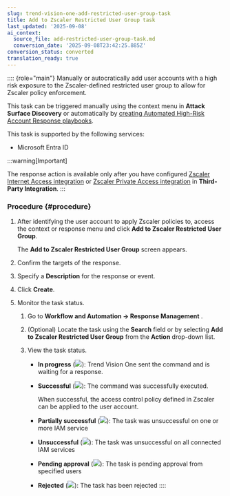 ```yaml
---
slug: trend-vision-one-add-restricted-user-group-task
title: Add to Zscaler Restricted User Group task
last_updated: '2025-09-08'
ai_context:
  source_file: add-restricted-user-group-task.md
  conversion_date: '2025-09-08T23:42:25.885Z'
conversion_status: converted
translation_ready: true
---
```


:::: {role="main"}
Manually or autocratically add user accounts with a high risk exposure to the Zscaler-defined restricted user group to allow for Zscaler policy enforcement.

This task can be triggered manually using the context menu in **Attack Surface Discovery** or automatically by [creating Automated High-Risk Account Response playbooks](auto-high-risk-account-response.mdx).

This task is supported by the following services:

- Microsoft Entra ID

:::warning[Important]

The response action is available only after you have configured [Zscaler Internet Access integration](Zscaler-internet-access.mdx) or [Zscaler Private Access integration](zscaler-private-access.mdx) in **Third-Party Integration**.
:::

### Procedure {#procedure}

1.  After identifying the user account to apply Zscaler policies to, access the context or response menu and click **Add to Zscaler Restricted User Group**.

    The **Add to Zscaler Restricted User Group** screen appears.

2.  Confirm the targets of the response.

3.  Specify a **Description** for the response or event.

4.  Click **Create**.

5.  Monitor the task status.

    1.  Go to **Workflow and Automation → Response Management** .

    2.  (Optional) Locate the task using the **Search** field or by selecting **Add to Zscaler Restricted User Group** from the **Action** drop-down list.

    3.  View the task status.

        - **In progress** (![](/images/in_progress=GUID-A55897DB-3DEA-4F5C-B7F9-70B3D7FB9EDE=1=en-us=Low.webp)): Trend Vision One sent the command and is waiting for a response.

        - **Successful** (![](/images/successful=GUID-1E31AD86-DE2E-48B5-85F7-7C78A3E8BB11=1=en-us=Low.webp)): The command was successfully executed.

          When successful, the access control policy defined in Zscaler can be applied to the user account.

        - **Partially successful** (![](/images/partially_successful_icon=GUID-20230103030733.webp)): The task was unsuccessful on one or more IAM service

        - **Unsuccessful** (![](/images/error=5cc21722-7ceb-480c-b9c2-a47d420cf1cc.webp)): The task was unsuccessful on all connected IAM services

        - **Pending approval** (![](/images/pending_approval=f0525c66-199a-46f5-b40a-902bd498cf53.webp)): The task is pending approval from specified users

        - **Rejected** (![](/images/rejected=bd05fc87-5b5d-4d84-bfb1-3a6dc09ddac5.webp)): The task has been rejected
::::
